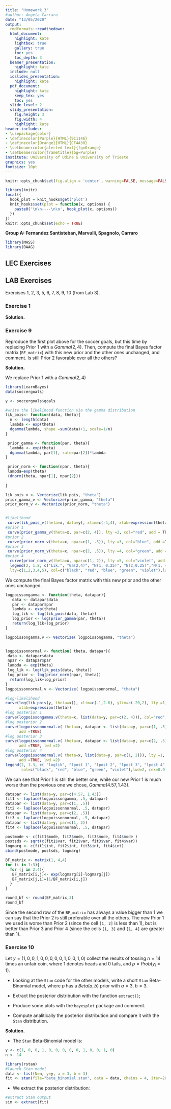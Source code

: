 ```yaml
---
title: "Homework_3"
#author: Angela Carraro
date: "13/05/2020"
output:
  rmdformats::readthedown:
  html_document:
    highlight: kate
    lightbox: true
    gallery: true
    toc: yes
    toc_depth: 3
  beamer_presentation:
    highlight: kate
  include: null
  ioslides_presentation:
    highlight: kate
  pdf_document:
    highlight: kate
    keep_tex: yes
    toc: yes
  slide_level: 2
  slidy_presentation:
    fig.height: 3
    fig.width: 4
    highlight: kate
header-includes:
- \usepackage{color}
- \definecolor{Purple}{HTML}{911146}
- \definecolor{Orange}{HTML}{CF4A30}
- \setbeamercolor{alerted text}{fg=Orange}
- \setbeamercolor{frametitle}{bg=Purple}
institute: University of Udine & University of Trieste
graphics: yes
fontsize: 10pt
---
```

```r
knitr::opts_chunk$set(fig.align = 'center', warning=FALSE, message=FALSE, fig.asp=0.625, dev='png', global.par = TRUE, dev.args=list(pointsize=10), fig.path = 'figs/')
```
```r
library(knitr)
local({
  hook_plot = knit_hooks$get('plot')
  knit_hooks$set(plot = function(x, options) {
    paste0('\n\n----\n\n', hook_plot(x, options))
  })
})
knitr::opts_chunk$set(echo = TRUE)
```


**Group A: Fernandez Santisteban, Marvulli, Spagnolo, Carraro**

```r
library(MASS)
library(DAAG)
```

## LEC Exercises


## LAB Exercises

Exercises 1, 2, 3, 5, 6, 7, 8, 9, 10 (from Lab 3).

### Exercise 1


**Solution.**


### Exercise 9

Reproduce the first plot above for the soccer goals, but this time by replacing Prior 1 with a $Gamma(2,4)$. Then, compute the final Bayes factor matrix (`BF_matrix`) with this new prior and the other ones unchanged, and comment. Is still Prior 2 favorable over all the others?

**Solution.**

We replace Prior 1 with a $Gamma(2,4)$

```r
library(LearnBayes)
data(soccergoals)

y <- soccergoals$goals

#write the likelihood function via the gamma distribution
lik_pois<- function(data, theta){
  n <- length(data)
  lambda <- exp(theta)
  dgamma(lambda, shape =sum(data)+1, scale=1/n)
}

 prior_gamma <- function(par, theta){
  lambda <- exp(theta)
  dgamma(lambda, par[1], rate=par[2])*lambda  
}

 prior_norm <- function(npar, theta){
 lambda=exp(theta)  
 (dnorm(theta, npar[1], npar[2]))
  
}

lik_pois_v <- Vectorize(lik_pois, "theta")
prior_gamma_v <- Vectorize(prior_gamma, "theta")
prior_norm_v <- Vectorize(prior_norm, "theta")


#likelihood
 curve(lik_pois_v(theta=x, data=y), xlim=c(-4,4), xlab=expression(theta), ylab = "density", lwd =2 )
#prior 1
 curve(prior_gamma_v(theta=x, par=c(2, 4)), lty =2, col="red", add = TRUE, lwd =2)
#prior 2 
 curve(prior_norm_v(theta=x, npar=c(1, .5)), lty =3, col="blue", add =TRUE, lwd=2)
#prior 3 
 curve(prior_norm_v(theta=x, npar=c(2, .5)), lty =4, col="green", add =TRUE, lwd =2)
#prior 4 
  curve(prior_norm_v(theta=x, npar=c(1, 2)), lty =5, col="violet", add =TRUE, lwd =2)
  legend(2, 1.8, c("Lik.", "Ga(2,4)", "N(1, 0.25)", "N(2,0.25)","N(1, 4)" ),
  lty=c(1,2,3,4,5), col=c("black", "red", "blue", "green", "violet"),lwd=2, cex=0.9)
```

We compute the final Bayes factor matrix with this new prior and the other ones unchanged.

```r
logpoissongamma <- function(theta, datapar){
   data <- datapar$data
   par <- datapar$par
   lambda <- exp(theta)
   log_lik <- log(lik_pois(data, theta))
   log_prior <- log(prior_gamma(par, theta))
   return(log_lik+log_prior)
}

logpoissongamma.v <- Vectorize( logpoissongamma, "theta")


logpoissonnormal <- function( theta, datapar){
 data <- datapar$data
 npar <- datapar$par
 lambda <- exp(theta)
 log_lik <- log(lik_pois(data, theta))
 log_prior <- log(prior_norm(npar, theta))
  return(log_lik+log_prior)
}  
logpoissonnormal.v <- Vectorize( logpoissonnormal, "theta")

#log-likelihood
curve(log(lik_pois(y, theta=x)), xlim=c(-1,2.6), ylim=c(-20,2), lty =1, ylab="log-posteriors",
      xlab=expression(theta))
#log posterior 1
curve(logpoissongamma.v(theta=x, list(data=y, par=c(2, 4))), col="red", lty =1, add =TRUE)
#log posterior 2
curve(logpoissonnormal.v( theta=x, datapar <- list(data=y, par=c(1, .5))), lty =1, col="blue",
      add =TRUE)
#log posterior 3
curve(logpoissonnormal.v( theta=x, datapar <- list(data=y, par=c(2, .5))), lty =1, col="green",
      add =TRUE, lwd =2)
#log posterior 4
curve(logpoissonnormal.v( theta=x, list(data=y, par=c(1, 2))), lty =1, col="violet",
      add =TRUE, lwd =2)
legend(2, 1.3, c( "loglik", "lpost 1", "lpost 2", "lpost 3", "lpost 4" ), lty=1,
       col=c("black", "red", "blue", "green", "violet"),lwd=2, cex=0.9)
```

We can see that Prior 1 is still the better one, while our new Prior 1 is much worse than the previous one we chose, $Gamma(4.57, 1.43)$.

```r
datapar <- list(data=y, par=c(4.57, 1.43))
fit1 <- laplace(logpoissongamma, .5, datapar)
datapar <- list(data=y, par=c(1, .5))
fit2 <- laplace(logpoissonnormal, .5, datapar)
datapar <- list(data=y, par=c(2, .5))
fit3 <- laplace(logpoissonnormal, .5, datapar)
datapar <- list(data=y, par=c(1, 2))
fit4 <- laplace(logpoissonnormal, .5, datapar)

postmode <- c(fit1$mode, fit2$mode, fit3$mode, fit4$mode )
postsds <- sqrt(c(fit1$var, fit2$var, fit3$var, fit4$var))
logmarg <- c(fit1$int, fit2$int, fit3$int, fit4$int)
cbind(postmode, postsds, logmarg)

BF_matrix <- matrix(1, 4,4)
for (i in 1:3){
  for (j in 2:4){
   BF_matrix[i,j]<- exp(logmarg[i]-logmarg[j])
   BF_matrix[j,i]=(1/BF_matrix[i,j]) 
  }
}

round_bf <- round(BF_matrix,3)
round_bf
```

Since the second row of the `BF_matrix` has always a value bigger than $1$ we can say that the Prior 2 is still preferable over all the others. The new Prior 1 we used is worse than Prior 2 (since the cell `[1, 2]` is less than $1$), but is better than Prior 3 and Prior 4 (since the cells `[1, 3]` and `[1, 4]` are greater than $1$).


### Exercise 10

Let $y=(1, 0, 0, 1, 0, 0, 0, 0, 0, 1, 0, 0, 1, 0)$ collect the results of tossing $n=14$ times an unfair coin, where $1$ denotes heads and $0$ tails, and $p=Prob(y_i=1)$.

- Looking at the `Stan` code for the other models, write a short `Stan` Beta-Binomial model, where $p$ has a $Beta(a, b)$ prior with $a=3$, $b=3$.
  
- Extract the posterior distribution with the function `extract()`;

- Produce some plots with the `bayesplot` package and comment.

- Compute analitically the posterior distribution and compare it with the `Stan` distribution.

**Solution.**

- The `Stan` Beta-Binomial model is:

```r
y <- c(1, 0, 0, 1, 0, 0, 0, 0, 0, 1, 0, 0, 1, 0)
n <- 14

library(rstan)
#launch Stan model
data <- list(N=n, y=y, a = 3, b = 3)
fit <- stan(file="beta_binomial.stan", data = data, chains = 4, iter=2000)
```

- We extract the posterior distribution:

```r
#extract Stan output
sim <- extract(fit)
```


<!-- knitr::knit("Homework1_2020_GROUP_I.Rmd", tangle = TRUE, output ="Homework1_2020_GROUP_I.R") -->
